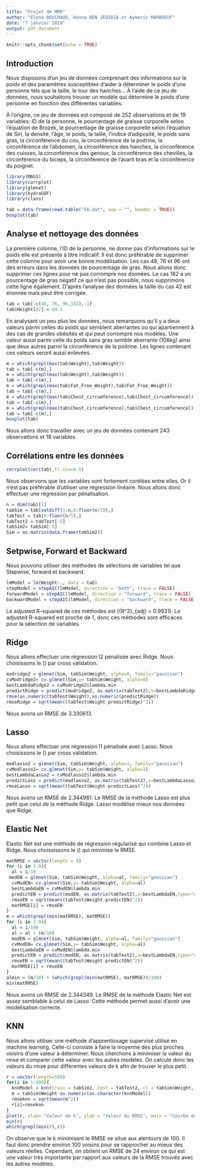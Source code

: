 ```yaml
---
title: "Projet de MRR"
author: "Elena BOUCHAUD, Hanna BEN JEDIDIA et Aymeric MARBOEUF"
date: "7 janvier 2019"
output: pdf_document
---
```


```r
knitr::opts_chunk$set(echo = TRUE)
```

## Introduction

Nous disposons d'un jeu de données comprenant des informations sur le poids et des paramètres susceptibles d'aider à déterminer le poids d'une personne tels que la taille, le tour des hanches... À l'aide de ce jeu de données, nous souhaitons trouver un modèle qui détermine le poids d'une personne en fonction des différentes variables.

À l'origine, ce jeu de données est composé de 252 observations et de 19 variables: ID de la personne, le pourcentage de graisse corporelle selon l'équation de Brozek, le pourcentage de graisse corporelle selon l'équation de Siri, la densité, l'âge, le poids, la taille, l'indice d'adiposité, le poids sans gras, la circonférence du cou, la circonférence de la poitrine, la circonférence de l'abdomen, la circonférence des hanches, la circonférence des cuisses, la circonférence des genoux, la circonférence des chevilles, la circonférence du biceps, la circonférence de l'avant bras et la circonférence du poignet.

```r
library(MASS)
library(corrplot)
library(glmnet)
library(hydroGOF)
library(class)

tab = data.frame(read.table("FA.dat", sep = "", header = TRUE))
boxplot(tab)
```

## Analyse et nettoyage des données

La première colonne, l'ID de la personne, ne donne pas d'informations sur le poids elle est présente à titre indicatif. Il est donc préférable de supprimer cette colonne pour avoir une bonne modélisation.
Les cas 48, 76 et 96 ont des erreurs dans les données de pourcentage de gras. Nous allons donc supprimer ces lignes pour ne pas corrompre nos données. Le cas 182 a un pourcentage de gras négatif ce qui n'est pas possible, nous supprimons cette ligne également. D'après l'analyse des données la taille du cas 42 est éronnée mais peut être corrigée.

```r
tab = tab[-c(48, 76, 96,182),-1]
tab$Height[42] = 69.5
```

En analysant un peu plus les données, nous remarquons qu'il y a deux valeurs parmi celles du poids qui semblent aberrantes ou qui apartiennent à des cas de grandes obésités et qui peut corrompre nos modèles. Une valeur aussi parmi celle du poids sans gras semble aberrante (108kg) ainsi que deux autres parmi la circonférence de la poitrine. Les lignes contenant ces valeurs seront aussi enlevées.

```r
m = which(grepl(max(tab$Weight),tab$Weight))
tab = tab[-c(m),]
m = which(grepl(max(tab$Weight),tab$Weight))
tab = tab[-c(m),]
m = which(grepl(max(tab$Fat_Free_Weight),tab$Fat_Free_Weight))
tab = tab[-c(m),]
m = which(grepl(max(tab$Chest_circumference),tab$Chest_circumference))
tab = tab[-c(m),]
m = which(grepl(max(tab$Chest_circumference),tab$Chest_circumference))
tab = tab[-c(m),]
boxplot(tab)
```

Nous allons donc travailler avec un jeu de données contenant 243 observations et 18 variables.

## Corrélations entre les données

```r
corrplot(cor(tab),tl.cex=0.5)
```
Nous observons que les variables sont fortement corélées entre elles. Or il n'est pas préférable d'utiliser une régression linéaire. Nous allons donc effectuer une régression par pénalisation.

```r
n = dim(tab)[1]
tabSim = tab[setdiff(1:n,0:floor(n/5)),] 
tabTest = tab[0:floor(n/5),]
tabTest2 = tabTest[-5]
tabSim2= tabSim[-5]
Sim = as.matrix(data.frame(tabSim2))
```

## Setpwise, Forward et Backward

Nous pouvons utiliser des méthodes de sélections de variables tel que Stepwise, forward et backward.

```r
lmModel = lm(Weight~., data = tab)
stepModel = stepAIC(lmModel, direction = "both", trace = FALSE)
forwardModel = stepAIC(lmModel, direction = "forward", trace = FALSE)
backwardModel = stepAIC(lmModel, direction = "backward", trace = FALSE)
```

Le adjusted R-squared de ces méthodes est  \({R^2}_{adj} = 0.9931\). Le adjusted R-squared est proche de 1, donc ces méthodes sont efficaces pour la sélection de variables.

## Ridge

Nous allons effectuer une régression l2 pénalisée avec Ridge. Nous choisissons le \(\lambda\) par cross validation.

```r
modridge2 = glmnet(Sim, tabSim$Weight, alpha=0, family="gaussian")
cvModridge2= cv.glmnet(Sim,y= tabSim$Weight, alpha=0)
bestLambdaRidge2 = cvModridge2$lambda.min
predictRidge = predict(modridge2, as.matrix(tabTest2),s=bestLambdaRidge2,type="class")
rmse(as.numeric(tabTest$Weight),as.numeric(predictRidge))
rmseRidge = sqrt(mean((tabTest$Weight-predictRidge)^2))
```

Nous avons un RMSE de 3.330613.

## Lasso

Nous allons effectuer une régression l1 pénalisée avec Lasso. Nous choisissons le \(\lambda\) par cross validation.

```r
modlasso2 = glmnet(Sim, tabSim$Weight, alpha=1, family="gaussian")
cvModlasso2= cv.glmnet(Sim,y= tabSim$Weight, alpha=1)
bestLambdaLasso2 = cvModlasso2$lambda.min
predictLass = predict(modlasso2, as.matrix(tabTest2),s=bestLambdaLasso2,type="class")
rmseLasso = sqrt(mean((tabTest$Weight-predictLass)^2))
```
Nous avons un RMSE de 2.344981. Le RMSE de la méthode Lasso est plus petit que celui de la méthode Ridge. Lasso modélise mieux nos données que Ridge. 

## Elastic Net

Elastic Net est une méthode de régression régularisé qui combine Lasso et Ridge. Nous choississons le \(\alpha\) qui minimise le RMSE.

```r
matRMSE = vector(length = 9)
for (i in 1:9){
  al = i/10
 modEN = glmnet(Sim, tabSim$Weight, alpha=al, family="gaussian")
  cvModEN= cv.glmnet(Sim,y= tabSim$Weight, alpha=al)
  bestLambdaEN = cvModEN$lambda.min
  predictEN = predict(modEN, as.matrix(tabTest2),s=bestLambdaEN,type="class")
  rmseEN = sqrt(mean((tabTest$Weight-predictEN)^2))
  matRMSE[i] = rmseEN
}
m = which(grepl(min(matRMSE), matRMSE))
for (i in 1:9){
  al = i/100
  al = al + (m/10)
  modEN = glmnet(Sim, tabSim$Weight, alpha=al, family="gaussian")
  cvModEN= cv.glmnet(Sim,y= tabSim$Weight, alpha=al)
  bestLambdaEN = cvModEN$lambda.min
  predictEN = predict(modEN, as.matrix(tabTest2),s=bestLambdaEN,type="class")
  rmseEN = sqrt(mean((tabTest$Weight-predictEN)^2))
  matRMSE[i] = rmseEN
}
almin = (m/10) + (which(grepl(min(matRMSE), matRMSE))/100)
min(matRMSE)
```
Nous avons un RMSE de 2.344349. Le RMSE de la méthode Elastic Net est assez semblable à celui de Lasso. Cette méthode permet aussi d'avoir une modélisation correcte.

## KNN
Nous allons utiliser une méthode d'apprentissage supervisé utilisé en machine learning. Celle-ci consiste à faire la moyenne des plus proches voisins d'une valeur à déterminer. Nous cherchons à minimiser la valeur du rmse et comparer cette valeur avec les autres modèles. On calcule donc les valeurs du rmse pour différentes valeurs de k afin de trouver le plus petit.

```r
r = vector(length=500)
for(i in 1:500){
  knnModel = knn(train = tabSim2, test = tabTest2, cl = tabSim$Weight, k = i)
  m = tabSim$Weight-as.numeric(as.character(knnModel))
  rmseknn = sqrt(mean(m^2))
  r[i]=rmseknn
}
plot(r, xlab= "Valeur de k", ylab = "Valeur du RMSE", main = "Courbe du RMSE en fonction de k sans sélection de variables")
min(r)
which(grepl(min(r),r))
```

On observe que le k minimisant le RMSE se situe aux alentours de 100. Il faut donc prendre environ 100 voisins pour se rapprocher au mieux des valeurs réelles. Cependant, on obtient un  RMSE de 24 environ ce qui est une valeur très importante par rapport aux valeurs de la RMSE trouvés avec les autres modèles.
